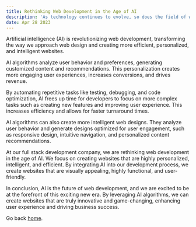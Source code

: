 ```yaml
---
title: Rethinking Web Development in the Age of AI
description: 'As technology continues to evolve, so does the field of web development. In the past few years, the rise of artificial intelligence (AI) has been a game changer for many industries, and web development is no exception.'
date: Apr 28 2023
---
```


Artificial intelligence (AI) is revolutionizing web development, transforming the way we approach web design and creating more efficient, personalized, and intelligent websites.

AI algorithms analyze user behavior and preferences, generating customized content and recommendations. This personalization creates more engaging user experiences, increases conversions, and drives revenue.

By automating repetitive tasks like testing, debugging, and code optimization, AI frees up time for developers to focus on more complex tasks such as creating new features and improving user experience. This increases efficiency and allows for faster turnaround times.

AI algorithms can also create more intelligent web designs. They analyze user behavior and generate designs optimized for user engagement, such as responsive design, intuitive navigation, and personalized content recommendations.

At our full stack development company, we are rethinking web development in the age of AI. We focus on creating websites that are highly personalized, intelligent, and efficient. By integrating AI into our development process, we create websites that are visually appealing, highly functional, and user-friendly.

In conclusion, AI is the future of web development, and we are excited to be at the forefront of this exciting new era. By leveraging AI algorithms, we can create websites that are truly innovative and game-changing, enhancing user experience and driving business success.

Go back [home](/).
